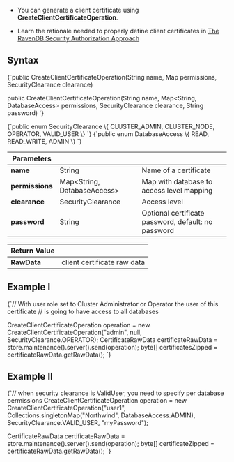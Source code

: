 
<Admonition type="note" title="">

* You can generate a client certificate using **CreateClientCertificateOperation**.  

* Learn the rationale needed to properly define client certificates in [The RavenDB Security Authorization Approach](../../../../server/security/authentication/certificate-management.mdx#the-ravendb-security-authorization-approach)

</Admonition>

## Syntax

<TabItem value="cert_1_1" label="cert_1_1">
<CodeBlock language="java">
{`public CreateClientCertificateOperation(String name,
                                        Map<String, DatabaseAccess> permissions,
                                        SecurityClearance clearance)

public CreateClientCertificateOperation(String name,
                                        Map<String, DatabaseAccess> permissions,
                                        SecurityClearance clearance,
                                        String password)
`}
</CodeBlock>
</TabItem>

<TabItem value="cert_1_2" label="cert_1_2">
<CodeBlock language="java">
{`public enum SecurityClearance \{
    CLUSTER_ADMIN,
    CLUSTER_NODE,
    OPERATOR,
    VALID_USER
\}
`}
</CodeBlock>
</TabItem>

<TabItem value="cert_1_3" label="cert_1_3">
<CodeBlock language="java">
{`public enum DatabaseAccess \{
    READ,
    READ_WRITE,
    ADMIN
\}
`}
</CodeBlock>
</TabItem>

| Parameters | | |
| ------------- | ------------- | ----- |
| **name** | String | Name of a certificate |
| **permissions** | Map&lt;String, DatabaseAccess&gt; | Map with database to access level mapping |
| **clearance** | SecurityClearance | Access level |
| **password** | String | Optional certificate password, default: no password |

| Return Value | |
| ------------- | ----- |
| **RawData** | client certificate raw data |

## Example I

<TabItem value="cert_1_4" label="cert_1_4">
<CodeBlock language="java">
{`// With user role set to Cluster Administrator or Operator the user of this certificate
// is going to have access to all databases

CreateClientCertificateOperation operation = new CreateClientCertificateOperation("admin",
    null, SecurityClearance.OPERATOR);
CertificateRawData certificateRawData = store.maintenance().server().send(operation);
byte[] certificatesZipped = certificateRawData.getRawData();
`}
</CodeBlock>
</TabItem>

## Example II

<TabItem value="cert_1_5" label="cert_1_5">
<CodeBlock language="java">
{`// when security clearance is ValidUser, you need to specify per database permissions
CreateClientCertificateOperation operation = new CreateClientCertificateOperation("user1",
    Collections.singletonMap("Northwind", DatabaseAccess.ADMIN),
    SecurityClearance.VALID_USER,
    "myPassword");

CertificateRawData certificateRawData = store.maintenance().server().send(operation);
byte[] certificateZipped = certificateRawData.getRawData();
`}
</CodeBlock>
</TabItem>


